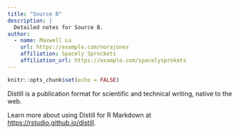 ```yaml
---
title: "Source B"
description: |
  Detailed notes for Source B.
author:
  - name: Maxwell Lu
    url: https://example.com/norajones
    affiliation: Spacely Sprockets
    affiliation_url: https://example.com/spacelysprokets
---
```


```r
knitr::opts_chunk$set(echo = FALSE)
```

Distill is a publication format for scientific and technical writing, native to the web. 

Learn more about using Distill for R Markdown at <https://rstudio.github.io/distill>.





